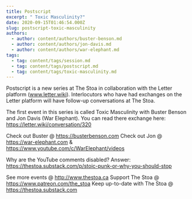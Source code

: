 ```yaml
---
title: Postscript
excerpt: " Toxic Masculinity?"
date: 2020-09-15T01:46:54.000Z
slug: postscript-toxic-masculinity
authors:
  - author: content/authors/buster-benson.md
  - author: content/authors/jon-davis.md
  - author: content/authors/war-elephant.md
tags:
  - tag: content/tags/session.md
  - tag: content/tags/postscript.md
  - tag: content/tags/toxic-masculinity.md
---
```


Postscript is a new series at The Stoa in collaboration with the Letter platform (www.letter.wiki). Interlocutors who have had exchanges on the Letter platform will have follow-up conversations at The Stoa.

The first event in this series is called Toxic Masculinity with Buster Benson and Jon Davis (War Elephant). You can read there exchange here: https://letter.wiki/conversation/320

Check out Buster @ https://busterbenson.com
Check out Jon @ https://war-elephant.com & https://www.youtube.com/c/WarElephant/videos

Why are the YouTube comments disabled? Answer: https://thestoa.substack.com/p/stoic-punk-or-why-you-should-stop

See more events @ http://www.thestoa.ca
Support The Stoa @ https://www.patreon.com/the_stoa
Keep up-to-date with The Stoa @ https://thestoa.substack.com
